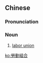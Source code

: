 {{also|労働組合|劳动组合}}
==Chinese==
{{zh-forms|s=劳动组合|type=22}}

===Pronunciation===
{{zh-pron
|m=láodòng zǔhé
|c=lou4 dung6 zou2 hap6
|cat=n
}}

===Noun===
{{zh-noun}}

# [[labor union]]

[[ko:勞動組合]]